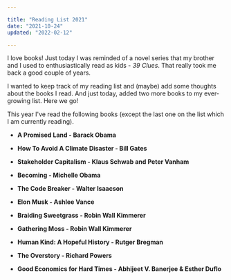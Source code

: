 ```yaml
---

title: "Reading List 2021"
date: "2021-10-24"
updated: "2022-02-12"

---
```


I love books! Just today I was reminded of a novel series that my brother and I used to enthusiastically read as kids - *39 Clues*. 
That really took me back a good couple of years.


I wanted to keep track of my reading list and (maybe) add some thoughts about the books I read. And just today, added two more books to my ever-growing list. Here we go!

This year I've read the following books (except the last one on the list which I am currently reading). 

* **A Promised Land - Barack Obama**

* **How To Avoid A Climate Disaster - Bill Gates**

* **Stakeholder Capitalism - Klaus Schwab and Peter Vanham**

* **Becoming - Michelle Obama**

* **The Code Breaker - Walter Isaacson**

* **Elon Musk - Ashlee Vance**

* **Braiding Sweetgrass - Robin Wall Kimmerer**

* **Gathering Moss - Robin Wall Kimmerer**

* **Human Kind: A Hopeful History - Rutger Bregman**

* **The Overstory - Richard Powers**
  
* **Good Economics for Hard Times - Abhijeet V. Banerjee & Esther Duflo**

    